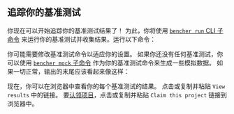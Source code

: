 
## 追踪你的基准测试

你现在可以开始追踪你的基准测试结果了！
为此，你将使用 [`bencher run` CLI 子命令][bencher run] 来运行你的基准测试并收集结果。运行以下命令：

<BencherRun isConsole={true} />

你可能需要修改基准测试命令以适应你的设置。
如果你还没有任何基准测试，你可以使用 [`bencher mock` 子命令][bencher mock] 作为你的基准测试命令来生成一些模拟数据。
如果一切正常，输出的末尾应该看起来像这样：

<BencherRunOutput />

现在，你可以在浏览器中查看你的每个基准测试的结果。
点击或复制并粘贴 `View results` 中的链接。
要[认领项目][claim project]，点击或复制并粘贴 `Claim this project` 链接到浏览器中。

[bencher run]: /zh/docs/explanation/bencher-run/
[bencher mock]: /zh/docs/reference/bencher-metric-format/#bencher-mock
[claim project]: /zh/docs/how-to/claim-project/
